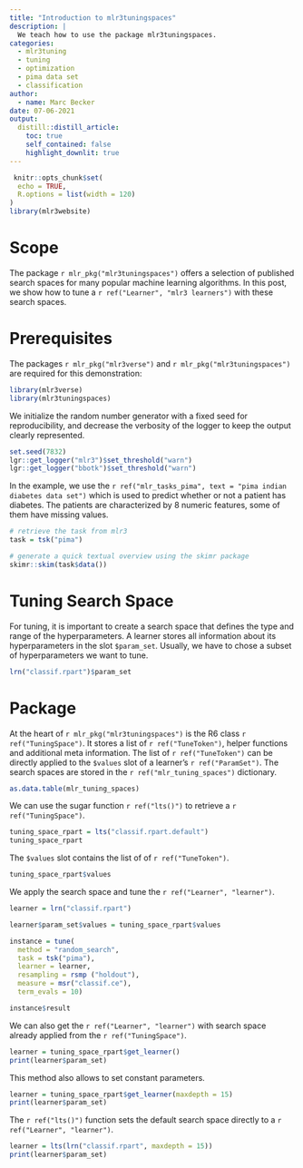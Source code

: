 ```yaml
---
title: "Introduction to mlr3tuningspaces"
description: |
  We teach how to use the package mlr3tuningspaces.
categories:
  - mlr3tuning
  - tuning
  - optimization
  - pima data set
  - classification
author:
  - name: Marc Becker
date: 07-06-2021
output:
  distill::distill_article:
    toc: true
    self_contained: false
    highlight_downlit: true
---
```


```r
 knitr::opts_chunk$set(
  echo = TRUE,
  R.options = list(width = 120)
)
library(mlr3website)
```

# Scope

The package `r mlr_pkg("mlr3tuningspaces")` offers a selection of published search spaces for many popular machine learning algorithms.
In this post, we show how to tune a `r ref("Learner", "mlr3 learners")` with these search spaces.

# Prerequisites

The packages `r mlr_pkg("mlr3verse")` and `r mlr_pkg("mlr3tuningspaces")` are required for this demonstration:

```r
library(mlr3verse)
library(mlr3tuningspaces)
```

We initialize the random number generator with a fixed seed for reproducibility, and decrease the verbosity of the logger to keep the output clearly represented.

```r
set.seed(7832)
lgr::get_logger("mlr3")$set_threshold("warn")
lgr::get_logger("bbotk")$set_threshold("warn")
```

In the example, we use the `r ref("mlr_tasks_pima", text = "pima indian diabetes data set")` which is used to predict whether or not a patient has diabetes.
The patients are characterized by 8 numeric features, some of them have missing values.

```r
# retrieve the task from mlr3
task = tsk("pima")

# generate a quick textual overview using the skimr package
skimr::skim(task$data())
```

# Tuning Search Space

For tuning, it is important to create a search space that defines the type and range of the hyperparameters.
A learner stores all information about its hyperparameters in the slot `$param_set`.
Usually, we have to chose a subset of hyperparameters we want to tune.

```r
lrn("classif.rpart")$param_set
```

# Package

At the heart of `r mlr_pkg("mlr3tuningspaces")` is the R6 class `r ref("TuningSpace")`.
It stores a list of `r ref("TuneToken")`, helper functions and additional meta information.
The list of `r ref("TuneToken")` can be directly applied to the `$values` slot of a learner's `r ref("ParamSet")`.
The search spaces are stored in the `r ref("mlr_tuning_spaces")` dictionary.

```r
as.data.table(mlr_tuning_spaces)
```

We can use the sugar function `r ref("lts()")` to retrieve a `r ref("TuningSpace")`.

```r
tuning_space_rpart = lts("classif.rpart.default")
tuning_space_rpart
```

The `$values` slot contains the list of of `r ref("TuneToken")`.

```r
tuning_space_rpart$values
```

We apply the search space and tune the `r ref("Learner", "learner")`.

```r
learner = lrn("classif.rpart")

learner$param_set$values = tuning_space_rpart$values

instance = tune(
  method = "random_search",
  task = tsk("pima"),
  learner = learner,
  resampling = rsmp ("holdout"),
  measure = msr("classif.ce"),
  term_evals = 10)

instance$result
```

We can also get the `r ref("Learner", "learner")` with search space already applied from the `r ref("TuningSpace")`.

```r
learner = tuning_space_rpart$get_learner()
print(learner$param_set)
```

This method also allows to set constant parameters.

```r
learner = tuning_space_rpart$get_learner(maxdepth = 15)
print(learner$param_set)
```

The `r ref("lts()")` function sets the default search space directly to a `r ref("Learner", "learner")`.

```r
learner = lts(lrn("classif.rpart", maxdepth = 15))
print(learner$param_set)
```
